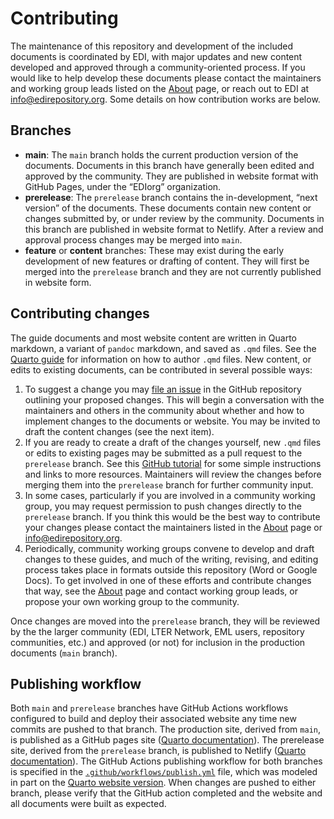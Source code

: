 # Contributing {.unnumbered}

The maintenance of this repository and development of the included documents is coordinated by EDI, with major updates and new content developed and approved through a community-oriented process. If you would like to help develop these documents please contact the maintainers and working group leads listed on the [About](about.qmd) page, or reach out to EDI at [info@edirepository.org](mailto:info@edirepository.org>). Some details on how contribution works are below.

## Branches

* **main**: The `main` branch holds the current production version of the documents. Documents in this branch have generally been edited and approved by the community. They are published in website format with GitHub Pages, under the "EDIorg" organization.
* **prerelease**: The `prerelease` branch contains the in-development, "next version" of the documents. These documents contain new content or changes submitted by, or under review by the community. Documents in this branch are published in website format to Netlify. After a review and approval process changes may be merged into `main`.
* **feature** or **content** branches: These may exist during the early development of new features or drafting of content. They will first be merged into the `prerelease` branch and they are not currently published in website form.

## Contributing changes

The guide documents and most website content are written in Quarto markdown, a variant of `pandoc` markdown, and saved as `.qmd` files. See the [Quarto guide](https://quarto.org/docs/guide/) for information on how to author `.qmd` files. New content, or edits to existing documents, can be contributed in several possible ways:

1. To suggest a change you may [file an issue](https://github.com/EDIorg/data-package-best-practices/issues/new/choose) in the GitHub repository outlining your proposed changes. This will begin a conversation with the maintainers and others in the community about whether and how to implement changes to the documents or website. You may be invited to draft the content changes (see the next item).
2. If you are ready to create a draft of the changes yourself, new `.qmd` files or edits to existing pages may be submitted as a pull request to the `prerelease` branch. See this [GitHub tutorial](https://github.blog/developer-skills/github/beginners-guide-to-github-creating-a-pull-request/) for some simple instructions and links to more resources. Maintainers will review the changes before merging them into the `prerelease` branch for further community input.
3. In some cases, particularly if you are involved in a community working group, you may request permission to push changes directly to the `prerelease` branch. If you think this would be the best way to contribute your changes please contact the maintainers listed in the [About](about.qmd) page or <info@edirepository.org>. 
4. Periodically, community working groups convene to develop and draft changes to these guides, and much of the writing, revising, and editing process takes place in formats outside this repository (Word or Google Docs). To get involved in one of these efforts and contribute changes that way, see the [About](about.qmd) page and contact working group leads, or propose your own working group to the community.

Once changes are moved into the `prerelease` branch, they will be reviewed by the the larger community (EDI, LTER Network, EML users, repository communities, etc.) and approved (or not) for inclusion in the production documents (`main` branch).

## Publishing workflow

Both `main` and `prerelease` branches have GitHub Actions workflows configured to build and deploy their associated website any time new commits are pushed to that branch. The production site, derived from `main`, is published as a GitHub pages site ([Quarto documentation](https://quarto.org/docs/publishing/github-pages.html#github-action)). The prerelease site, derived from the `prerelease` branch, is published to Netlify ([Quarto documentation](https://quarto.org/docs/publishing/netlify.html#github-action)). The GitHub Actions publishing workflow for both branches is specified in the [`.github/workflows/publish.yml`](.github/workflows/publish.yml) file, which was modeled in part on the [Quarto website version](https://github.com/quarto-dev/quarto-web/blob/main/.github/workflows/publish.yml). When changes are pushed to either branch, please verify that the GitHub action completed and the website and all documents were built as expected.